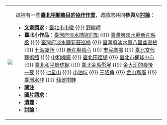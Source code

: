 {|
|
[[File:Evolution-tasks.png|<nowiki></nowiki>]]<br />
<div style="width:25px;height:0px;"></div>
|

<div style="position:relative;left:-15px;margin-right:-10px;z-index:15">這裡有一些'''[[Portal:臺北/協作計畫|臺北相關條目的協作作業]]'''，邀請您共同'''參與'''及'''[[Portal_talk:臺北|討論]]'''：<ul style="font-size:85%;padding:.3em 0 .3em 25px;margin:0">

<li>'''[[Wikipedia:条目请求|文章請求]]'''：[[臺北市市徽|臺北市市徽]] {{!}} [[野柳岬|野柳岬]]

</li>

<li>'''臺北小作品'''：[[臺灣府淡水捕盜同知|臺灣府淡水捕盜同知]] {{!}} [[臺灣府淡水廳新莊縣丞|臺灣府淡水廳新莊縣丞]] {{!}} [[臺灣府淡水廳新莊巡檢|臺灣府淡水廳新莊巡檢]] {{!}} [[臺灣府淡水廳八里坌巡檢|臺灣府淡水廳八里坌巡檢]] {{!}} [[七海寓所|七海寓所]] {{!}} [[新莊副都心|新莊副都心]] {{!}} [[市民廣場_(臺北市)|市民廣場]] {{!}} [[台北當代藝術館|臺北當代藝術館]] {{!}} [[中和機廠|中和機廠]] {{!}} [[臺北田徑場|臺北田徑場]] {{!}} [[臺北市網球中心|臺北市網球中心]] {{!}} [[臺北和平籃球館|臺北和平籃球館]] {{!}} [[台北金馬影展|臺北金馬影展]] {{!}} [[金大班的最後一夜_(電影)|金大班的最後一夜]] {{!}} [[七星山_(臺北市)|七星山]] {{!}} [[小油坑|小油坑]] {{!}} [[三貂角|三貂角]] {{!}} [[金山斷層|金山斷層]] {{!}} [[台灣水韭|臺灣水韭]] {{!}} [[翡翠樹蛙|翡翠樹蛙]] 

</li>

<li>'''[[Wikipedia:需要关注的页面|關注]]''':

</li>
<li>'''[[Wikipedia:图片请求|圖片請求]]'''：

</li>

<li>'''[[Wikipedia:清理|清理]]'''：

</li>

<li> '''[[Wikipedia:正在討論的條目|討論]]'''：
</li>
</ul>
<!--
<div style="text-align:right;margin-right:10px;margin-bottom:4px;font-size:small;">'''[[Portal:臺北/需要進行的工作|了解更多...]]'''</div>
-->
|}